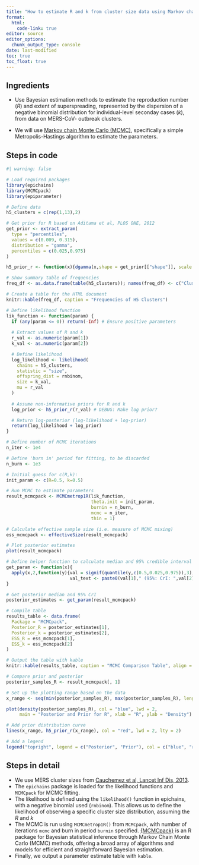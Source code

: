 ```yaml
---
title: "How to estimate R and k from cluster size data using Markov chain Monte Carlo?"
format: 
  html:
    code-link: true
editor: source
editor_options: 
  chunk_output_type: console
date: last-modified
toc: true
toc_float: true
---
```


## Ingredients

- Use Bayesian estimation methods to estimate the reproduction number ($R$) and extent of superspreading, represented by the dispersion of a negative binomial distribution for individual-level seconday cases ($k$), from data on MERS-CoV- outbreak clusters.

- We will use [Markov chain Monte Carlo (MCMC)](https://en.wikipedia.org/wiki/Markov_chain_Monte_Carlo), specifically a simple Metropolis-Hastings algorithm to estimate the parameters.


## Steps in code

```r
#| warning: false

# Load required packages
library(epichains)
library(MCMCpack)
library(epiparameter)
```

```r
# Define data
h5_clusters = c(rep(1,13),2)

# Get prior for R based on Aditama et al, PLOS ONE, 2012
get_prior <- extract_param(
  type = "percentiles",
  values = c(0.009, 0.315),
  distribution = "gamma",
  percentiles = c(0.025,0.975)
)

h5_prior_r <- function(x){dgamma(x,shape = get_prior[["shape"]], scale = get_prior[["scale"]])}

# Show summary table of frequencies
freq_df <- as.data.frame(table(h5_clusters)); names(freq_df) <- c("Cluster size", "Frequency")

# Create a table for the HTML document
knitr::kable(freq_df, caption = "Frequencies of H5 Clusters")

# Define likelihood function
lik_function <- function(param) {
  if (any(param <= 0)) return(-Inf) # Ensure positive parameters
  
  # Extract values of R and k
  r_val <- as.numeric(param[1])
  k_val <- as.numeric(param[2])

  # Define likelihood
  log_likelihood <- likelihood(
    chains = h5_clusters,
    statistic = "size",
    offspring_dist = rnbinom,
    size = k_val,
    mu = r_val
  )
  
  # Assume non-informative priors for R and k
  log_prior <- h5_prior_r(r_val) # DEBUG: Make log prior?

  # Return log-posterior (log-likelihood + log-prior)
  return(log_likelihood + log_prior)
}

# Define number of MCMC iterations
n_iter <- 1e4

# Define 'burn in' period for fitting, to be discarded
n_burn <- 1e3

# Initial guess for c(R,k):
init_param <- c(R=0.5, k=0.5)

# Run MCMC to estimate parameters
result_mcmcpack <- MCMCmetrop1R(lik_function, 
                                theta.init = init_param, 
                                burnin = n_burn, 
                                mcmc = n_iter, 
                                thin = 1)

# Calculate effective sample size (i.e. measure of MCMC mixing)
ess_mcmcpack <- effectiveSize(result_mcmcpack)

# Plot posterior estimates
plot(result_mcmcpack)

# Define helper function to calculate median and 95% credible interval from data.frame of MCMC samples
get_param <- function(x){
  apply(x,2,function(y){val = signif(quantile(y,c(0.5,0.025,0.975)),3);
                        val_text <- paste0(val[1]," (95%: CrI: ",val[2],"-",val[3],")")})
}

# Get posterior median and 95% CrI
posterior_estimates <- get_param(result_mcmcpack)

# Compile table
results_table <- data.frame(
  Package = "MCMCpack",
  Posterior_R = posterior_estimates[1],
  Posterior_k = posterior_estimates[2],
  ESS_R = ess_mcmcpack[1],
  ESS_k = ess_mcmcpack[2]
)

# Output the table with kable
knitr::kable(results_table, caption = "MCMC Comparison Table", align = 'c')

# Compare prior and posterior
posterior_samples_R <- result_mcmcpack[, 1] 

# Set up the plotting range based on the data
x_range <- seq(min(posterior_samples_R), max(posterior_samples_R), length.out = 1000)

plot(density(posterior_samples_R), col = "blue", lwd = 2, 
     main = "Posterior and Prior for R", xlab = "R", ylab = "Density")

# Add prior distribution curve
lines(x_range, h5_prior_r(x_range), col = "red", lwd = 2, lty = 2)

# Add a legend
legend("topright", legend = c("Posterior", "Prior"), col = c("blue", "red"), lwd = 2, lty = c(1, 2))

```

## Steps in detail
- We use MERS cluster sizes from [Cauchemez et al, Lancet Inf Dis, 2013](https://www.thelancet.com/journals/laninf/article/PIIS1473-3099(13)70304-9/fulltext).
- The `epichains` package is loaded for the likelihood functions and `MCMCpack` for MCMC fitting.
- The likelihood is defined using the `likelihood()` function in epichains, with a negative binomial used (`rnbinom`). This allows us to define the likelihood of observing a specific cluster size distribution, assuming the $R$ and $k$
- The MCMC is run using `MCMCmetrop1R()` from `MCMCpack`, with number of iterations `mcmc` and burn in period `burnin` specified. [{MCMCpack}](https://cran.r-project.org/web/packages/MCMCpack/index.html) is an R package for Bayesian statistical inference through Markov Chain Monte Carlo (MCMC) methods, offering a broad array of algorithms and models for efficient and straightforward Bayesian estimation.
- Finally, we output a parameter estimate table with `kable`.
